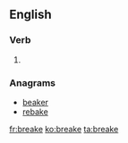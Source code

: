 ==English==

===Verb===
{{head|en|verb}}

# {{obsolete spelling of|break}}

===Anagrams===
* [[beaker#English|beaker]]
* [[rebake#English|rebake]]

[[fr:breake]]
[[ko:breake]]
[[ta:breake]]
